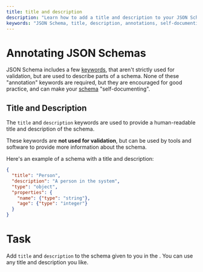 ```yaml
---
title: title and description
description: "Learn how to add a title and description to your JSON Schema to make it self-documenting and provide more information about the schema."
keywords: "JSON Schema, title, description, annotations, self-documenting"
---
```



# Annotating JSON Schemas

JSON Schema includes a few [keywords](https://json-schema.org/learn/glossary#subschema), that aren't strictly used for validation, but are used to describe parts of a schema. None of these "annotation" keywords are required, but they are encouraged for good practice, and can make your [schema](https://json-schema.org/learn/glossary#schema) "self-documenting".

## Title and Description

The `title` and `description` keywords are used to provide a human-readable title and description of the schema. 

These keywords are **not used for validation**, but can be used by tools and software to provide more information about the schema.

Here's an example of a schema with a title and description:

```json highlightLineStart={2} highlightLineEnd={3}
{
  "title": "Person",
  "description": "A person in the system",
  "type": "object",
  "properties": {
    "name": {"type": "string"},
    "age": {"type": "integer"}
  }
}
```

# Task 
Add `title` and `description` to the schema given to you in the <SideEditorLink/>. You can use any title and description you like.